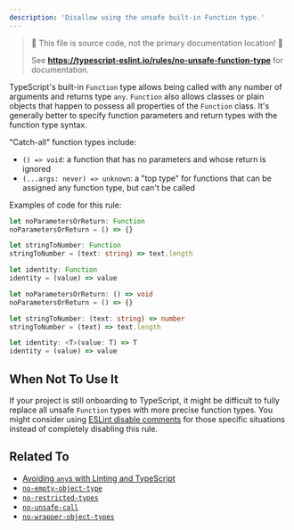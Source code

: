 ```yaml
---
description: 'Disallow using the unsafe built-in Function type.'
---
```



> 🛑 This file is source code, not the primary documentation location! 🛑
>
> See **https://typescript-eslint.io/rules/no-unsafe-function-type** for documentation.

TypeScript's built-in `Function` type allows being called with any number of arguments and returns type `any`.
`Function` also allows classes or plain objects that happen to possess all properties of the `Function` class.
It's generally better to specify function parameters and return types with the function type syntax.

"Catch-all" function types include:

- `() => void`: a function that has no parameters and whose return is ignored
- `(...args: never) => unknown`: a "top type" for functions that can be assigned any function type, but can't be called

Examples of code for this rule:

<Tabs>
<TabItem value="❌ Incorrect">

```ts
let noParametersOrReturn: Function
noParametersOrReturn = () => {}

let stringToNumber: Function
stringToNumber = (text: string) => text.length

let identity: Function
identity = (value) => value
```

</TabItem>
<TabItem value="✅ Correct">

```ts
let noParametersOrReturn: () => void
noParametersOrReturn = () => {}

let stringToNumber: (text: string) => number
stringToNumber = (text) => text.length

let identity: <T>(value: T) => T
identity = (value) => value
```

</TabItem>
</Tabs>

## When Not To Use It

If your project is still onboarding to TypeScript, it might be difficult to fully replace all unsafe `Function` types with more precise function types.
You might consider using [ESLint disable comments](https://eslint.org/docs/latest/use/configure/rules#using-configuration-comments-1) for those specific situations instead of completely disabling this rule.

## Related To

- [Avoiding `any`s with Linting and TypeScript](/blog/avoiding-anys)
- [`no-empty-object-type`](./no-empty-object-type.mdx)
- [`no-restricted-types`](./no-restricted-types.mdx)
- [`no-unsafe-call`](./no-unsafe-call.mdx)
- [`no-wrapper-object-types`](./no-wrapper-object-types.mdx)
